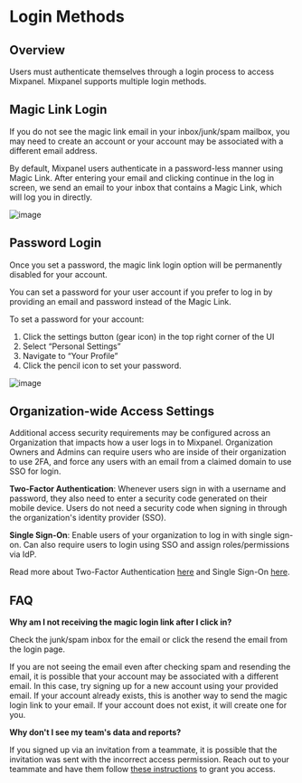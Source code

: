 
# Login Methods

## Overview
Users must authenticate themselves through a login process to access Mixpanel. Mixpanel supports multiple login methods.

## Magic Link Login
<Callout>
    If you do not see the magic link email in your inbox/junk/spam mailbox, you may need to create an account or your account may be associated with a different email address.
</Callout>

By default, Mixpanel users authenticate in a password-less manner using Magic Link. After entering your email and clicking continue in the log in screen, we send an email to your inbox that contains a Magic Link, which will log you in directly.

![image](/magic-link.png)


## Password Login
<Callout type="warning">
    Once you set a password, the magic link login option will be permanently disabled for your account.
</Callout>

You can set a password for your user account if you prefer to log in by providing an email and password instead of the Magic Link.

To set a password for your account:
1. Click the settings button (gear icon) in the top right corner of the UI
2. Select “Personal Settings”
3. Navigate to “Your Profile”
4. Click the pencil icon to set your password.

![image](/personal-profile-setting.png)

## Organization-wide Access Settings
Additional access security requirements may be configured across an Organization that impacts how a user logs in to Mixpanel. Organization Owners and Admins can require users who are inside of their organization to use 2FA, and force any users with an email from a claimed domain to use SSO for login.

**Two-Factor Authentication**: Whenever users sign in with a username and password, they also need to enter a security code generated on their mobile device. Users do not need a security code when signing in through the organization's identity provider (SSO).

**Single Sign-On**: Enable users of your organization to log in with single sign-on. Can also require users to login using SSO and assign roles/permissions via IdP.

Read more about Two-Factor Authentication [here](/docs/access-security/two-factor-authentication) and Single Sign-On [here](/docs/access-security/single-sign-on/overview).


## FAQ

**Why am I not receiving the magic login link after I click in?**

Check the junk/spam inbox for the email or click the resend the email from the login page.

If you are not seeing the email even after checking spam and resending the email, it is possible that your account may be associated with a different email. In this case, try signing up for a new account using your provided email. If your account already exists, this is another way to send the magic login link to your email. If your account does not exist, it will create one for you.

**Why don't I see my team's data and reports?**

If you signed up via an invitation from a teammate, it is possible that the invitation was sent with the incorrect access permission. Reach out to your teammate and have them follow [these instructions](/docs/orgs-and-projects/roles-and-permissions#invite-users) to grant you access.
